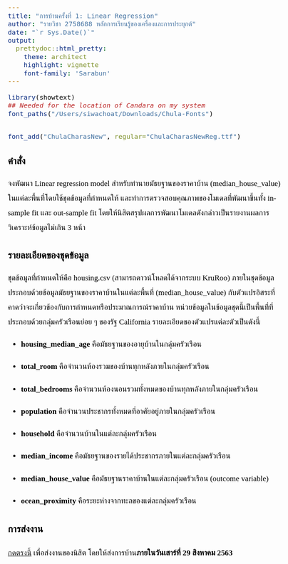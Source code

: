 ```yaml
---
title: "การบ้านครั้งที่ 1: Linear Regression"
author: "รายวิชา 2758688 หลักการเรียนรู้ของเครื่องและการประยุกต์"
date: "`r Sys.Date()`"
output:
  prettydoc::html_pretty:
    theme: architect
    highlight: vignette
    font-family: 'Sarabun'
---
```


<style>
@import url('https://fonts.googleapis.com/css2?family=Pridi:wght@200&family=Sarabun:wght@200;300&family=Taviraj:wght@200&family=Trirong:wght@300&display=swap');

body{
    font-family: 'Taviraj', serif;
    font-size: 13pt;
    color: black;
    line-height:1.9em;
}
/* Headers */
h1,h2,h3,h4,h5,h6{
  font-size: 16pt;
    font-family: 'Trirong', serif;
    }
</style> 


```r
library(showtext)
## Needed for the location of Candara on my system
font_paths("/Users/siwachoat/Downloads/Chula-Fonts")

font_add("ChulaCharasNew", regular="ChulaCharasNewReg.ttf")
```

## คำสั่ง

จงพัฒนา Linear regression model สำหรับทำนายมัธยฐานของราคาบ้าน (median_house_value) ในแต่ละพื้นที่โดยใช้ชุดข้อมูลที่กำหนดให้ และทำการตรวจสอบคุณภาพของโมเดลที่พัฒนาขึ้นทั้ง in-sample fit และ out-sample fit โดยให้นิสิตสรุปผลการพัฒนาโมเดลดังกล่าวเป็นรายงานผลการวิเคราะห์ข้อมูลไม่เกิน 3 หน้า

## รายละเอียดของชุดข้อมูล

ชุดข้อมูลที่กำหนดให้คือ housing.csv (สามารถดาวน์โหลดได้จากระบบ KruRoo) ภายในชุดข้อมูลประกอบด้วยข้อมูลมัธยฐานของราคาบ้านในแต่ละพื้นที่ (median_house_value) กับตัวแปรอิสระที่คาดว่าจะเกี่ยวข้องกับการกำหนดหรือประมาณการณ์ราคาบ้าน หน่วยข้อมูลในข้อมูลชุดนี้เป็นพื้นที่ที่ประกอบด้วยกลุ่มครัวเรือนย่อย ๆ ของรัฐ California รายละเอียดของตัวแปรแต่ละตัวเป็นดังนี้

- **housing_median_age** คือมัธยฐานของอายุบ้านในกลุ่มครัวเรือน

- **total_room** คือจำนวนห้องรวมของบ้านทุกหลังภายในกลุ่มครัวเรือน

- **total_bedrooms** คือจำนวนห้องนอนรวมทั้งหมดของบ้านทุกหลังภายในกลุ่มครัวเรือน

- **population** คือจำนวนประชากรทั้งหมดที่อาศัยอยู่ภายในกลุ่มครัวเรือน

- **household** คือจำนวนบ้านในแต่ละกลุ่มครัวเรือน

- **median_income** คือมัธยฐานของรายได้ประชากรภายในแต่ละกลุ่มครัวเรือน

- **median_house_value** คือมัธยฐานราคาบ้านในแต่ละกลุ่มครัวเรือน (outcome variable)

- **ocean_proximity** คือระยะห่างจากทะลของแต่ละกลุ่มครัวเรือน


### การส่งงาน

[กดตรงนี้](https://docs.google.com/forms/d/e/1FAIpQLSedhuCJJ4UZkBWbKuunuZx3CgM20xy5VB4HSOIcBm_VgHN1hg/viewform?usp=sf_link) เพื่อส่งงานของนิสิต โดยให้ส่งการบ้าน**ภายในวันเสาร์ที่ 29 สิงหาคม 2563**

